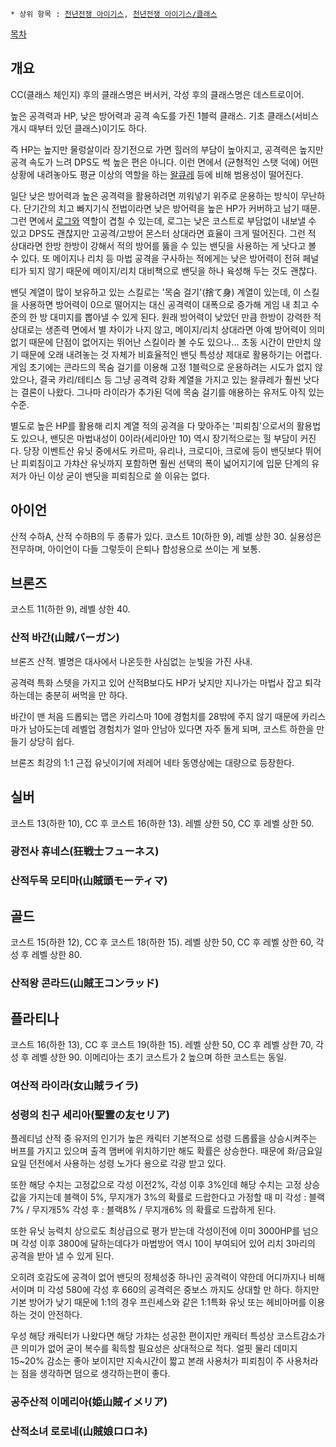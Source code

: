  * 상위 항목 : [[천년전쟁 아이기스]], [[천년전쟁 아이기스/클래스]]

[[목차]]
== 개요 ==
CC(클래스 체인지) 후의 클래스명은 버서커, 각성 후의 클래스명은 데스트로이어.

높은 공격력과 HP, 낮은 방어력과 공격 속도를 가진 1블럭 클래스. 기초 클래스(서비스 개시 때부터 있던 클래스)이기도 하다. 

즉 HP는 높지만 물렁살이라 장기전으로 가면 힐러의 부담이 높아지고, 공격력은 높지만 공격 속도가 느려 DPS도 썩 높은 편은 아니다. 이런 면에서 (균형적인 스탯 덕에) 어떤 상황에 내려놓아도 평균 이상의 역할을 하는 [[왈큐레(천년전쟁 아이기스)|왈큐레]] 등에 비해 범용성이 떨어진다.

일단 낮은 방어력과 높은 공격력을 활용하려면 끼워넣기 위주로 운용하는 방식이 무난하다. 단기간의 치고 빠지기식 전법이라면 낮은 방어력을 높은 HP가 커버하고 남기 때문. 그런 면에서 [[로그(천년전쟁 아이기스)|로그]]와 역할이 겹칠 수 있는데, 로그는 낮은 코스트로 부담없이 내보낼 수 있고 DPS도 괜찮지만 고공격/고방어 몬스터 상대라면 효율이 크게 떨어진다. 그런 적 상대라면 한방 한방이 강해서 적의 방어를 뚫을 수 있는 밴딧을 사용하는 게 낫다고 볼 수 있다. 또 메이지나 리치 등 마법 공격을 구사하는 적에게는 낮은 방어력이 전혀 페널티가 되지 않기 때문에 메이지/리치 대비책으로 밴딧을 하나 육성해 두는 것도 괜찮다. 

밴딧 계열이 많이 보유하고 있는 스킬로는 '목숨 걸기'(捨て身) 계열이 있는데, 이 스킬을 사용하면 방어력이 0으로 떨어지는 대신 공격력이 대폭으로 증가해 게임 내 최고 수준의 한 방 대미지를 뽑아낼 수 있게 된다. 원래 방어력이 낮았던 만큼 한방이 강력한 적 상대로는 생존력 면에서 별 차이가 나지 않고, 메이지/리치 상대라면 아예 방어력이 의미없기 때문에 단점이 없어지는 뛰어난 스킬이라 볼 수도 있으나... 초동 시간이 만만치 않기 때문에 오래 내려놓는 것 자체가 비효율적인 밴딧 특성상 제대로 활용하기는 어렵다. 게임 초기에는 콘라드의 목숨 걸기를 이용해 고정 1블럭으로 운용하려는 시도가 없지 않았으나, 결국 캬리/테티스 등 그냥 공격력 강화 계열을 가지고 있는 왈큐레가 훨씬 낫다는 결론이 나왔다. 그나마 라이라가 추가된 덕에 목숨 걸기를 애용하는 유저도 아직 있는 수준.

별도로 높은 HP를 활용해 리치 계열 적의 공격을 다 맞아주는 '피뢰침'으로서의 활용법도 있으나, 밴딧은 마법내성이 0이라(세리아만 10) 역시 장기적으로는 힐 부담이 커진다. 당장 이벤트산 유닛 중에서도 카르마, 유리나, 크로디아, 크로에 등이 밴딧보다 뛰어난 피뢰침이고 가챠산 유닛까지 포함하면 훨씬 선택의 폭이 넓어지기에 입문 단계의 유저가 아닌 이상 굳이 밴딧을 피뢰침으로 쓸 이유는 없다.

== 아이언 ==
산적 수하A, 산적 수하B의 두 종류가 있다. 코스트 10(하한 9), 레벨 상한 30. 실용성은 전무하며, 아이언이 다들 그렇듯이 은퇴나 합성용으로 쓰이는 게 보통.

== 브론즈 ==
코스트 11(하한 9), 레벨 상한 40.

=== 산적 바간(山賊バーガン) ===

브론즈 산적. 별명은 대사에서 나온듯한 사심없는 눈빛을 가진 사내.

공격력 특화 스텟을 가지고 있어 산적B보다도 HP가 낮지만 지나가는 마법사 잡고 퇴각하는데는 충분히 써먹을 만 하다.

바간이 맨 처음 드롭되는 맵은 카리스마 10에 경험치를 28밖에 주지 않기 때문에 카리스마가 남아도는데 레벨업 경험치가 얼마 안남아 있다면 자주 돌게 되며, 코스트 하한을 만들기 상당히 쉽다.

브론즈 최강의 1:1 근접 유닛이기에 저레어 네타 동영상에는 대량으로 등장한다.
== 실버 ==
코스트 13(하한 10), CC 후 코스트 16(하한 13). 레벨 상한 50, CC 후 레벨 상한 50. 

=== 광전사 휴네스(狂戦士フューネス) ===

=== 산적두목 모티마(山賊頭モーティマ) ===

== 골드 ==
코스트 15(하한 12), CC 후 코스트 18(하한 15). 레벨 상한 50, CC 후 레벨 상한 60, 각성 후 레벨 상한 80.

=== 산적왕 콘라드(山賊王コンラッド) ===

== 플라티나 ==
코스트 16(하한 13), CC 후 코스트 19(하한 15). 레벨 상한 50, CC 후 레벨 상한 70, 각성 후 레벨 상한 90. 이메리아는 초기 코스트가 2 높으며 하한 코스트는 동일.

=== 여산적 라이라(女山賊ライラ) ===

=== 성령의 친구 세리아(聖霊の友セリア) ===
플레티넘 산적 중 유저의 인기가 높은 캐릭터
기본적으로 성령 드롭률을 상승시켜주는 버프를 가지고 있으며 출격 맴버에 위치하기만 해도 확률은 상승한다.
때문에 화/금요일 요일 던전에서 사용하는 성령 노가다 용으로 각광 받고 있다.

또한 해당 수치는 고정값으로 각성 이전2%, 각성 이후 3%인데 해당 수치는 고정 상승값을 가지는데
블랙이 5%, 무지개가 3%의 확률로 드랍한다고 가정할 때
미 각성 : 블랙7% / 무지개5%
각성 후 : 블랙8% / 무지개6%
의 확률로 드랍하게 된다.

또한 유닛 능력치 상으로도 최상급으로 평가 받는데 각성이전에 이미 3000HP를 넘으며
각성 이후 3800에 달하는데다가 마법방어 역시 10이 부여되어 있어 리치 3마리의 공격을 받아 낼 수 있게 된다.
 
오히려 호감도에 공격이 없어 밴딧의 정체성중 하나인 공격력이 약한데 어디까지나 비해서이며
미 각성 580에 각성 후 660의 공격력은 중보스 까지도 상대할 만 하다.
하지만 기본 방어가 낮기 때문에 1:1의 경우 프린세스와 같은 1:1특화 유닛 또는 헤비아머를 이용하는 것이 안전하다.

우성 해당 캐릭터가 나왔다면 해당 가챠는 성공한 편이지만 캐릭터 특성상 코스트감소가 큰 의미가 없어 굳이 복수를 획득할 필요성은 상대적으로 적다.
얼핏 물리 데미지 15~20% 감소는 좋아 보이지만 지속시간이 짧고 본래 사용처가 피뢰침이 주 사용처라는 점을 생각하면 덤으로 생각하는편이 좋다.
=== 공주산적 이메리아(姫山賊イメリア) ===

=== 산적소녀 로로네(山賊娘ロロネ) ===
